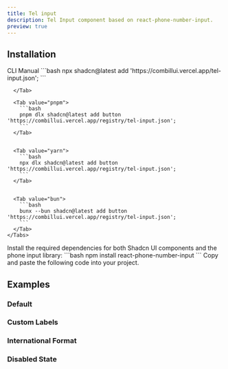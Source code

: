 ```yaml
---
title: Tel input
description: Tel Input component based on react-phone-number-input.
preview: true
---
```


<ComponentTabs name='tel-input-default' />

## Installation

<ShadcnTabs defaultValue='cli'>
  <TabsList >
    <TabsTrigger  value='cli'>
      CLI
    </TabsTrigger>
    <TabsTrigger  value='manual'>
      Manual
    </TabsTrigger>
  </TabsList>

  <TabsContent  value='cli'>
    <Tabs items={["npm", "pnpm", "yarn", "bun"]}>
      <Tab value="npm">
        ```bash
        npx shadcn@latest add 'https://combillui.vercel.app/tel-input.json';
        ```

      </Tab>

      <Tab value="pnpm">
        ```bash
        pnpm dlx shadcn@latest add button 'https://combillui.vercel.app/registry/tel-input.json';
        ```
      </Tab>


      <Tab value="yarn">
        ```bash
        npx dlx shadcn@latest add button 'https://combillui.vercel.app/registry/tel-input.json';
        ```
      </Tab>


      <Tab value="bun">
        ```bash
        bunx --bun shadcn@latest add button 'https://combillui.vercel.app/registry/tel-input.json';
        ```
      </Tab>
    </Tabs>

  </TabsContent>
  <TabsContent  value='manual'>
    <Steps>
      <Step>
        Install the required dependencies for both Shadcn UI components and the phone input library:
        ```bash
        npm install react-phone-number-input
        ```
      </Step>
      <Step>
        Copy and paste the following code into your project.
        <ComponentSource name="tel-input" />
      </Step>
    </Steps>
  </TabsContent>

</ShadcnTabs>

## Examples

### Default

<ComponentTabs name='tel-input-default-country' />

### Custom Labels

<ComponentTabs name='tel-input-custom-labels' />

### International Format

<ComponentTabs name='tel-input-international' />

### Disabled State

<ComponentTabs name='tel-input-disabled' />
